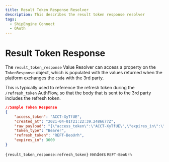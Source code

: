 ```yaml
---
title: Result Token Response Resolver
description: This describes the result token response resolver
tags:
  - ShipEngine Connect
  - OAuth
---
```


# Result Token Response

The `result_token_response` Value Resolver can access a property on the
`TokenResponse` object, which is populated with the values returned when the platform
exchanges the `code` with the 3rd party.

This is typically used to reference the refresh token during the `/refresh_token`
AuthFlow, so that the body that is sent to the 3rd party includes the refresh
token.

```json
//Sample Token Response
{
    "access_token": "ACCT-XyTfUE",
    "created_at": "2021-04-01T21:22:39.2486677Z",
    "raw_payload": "{\"access_token\":\"ACCT-XyTfUE\",\"expires_in\":\"3600\",\"refresh_token\":\"REFT-BeoUrh\",\"id_token\":\"IDT-gNILFf\",\"state\":\"some-state\",\"date_of_creation\":1617312159,\"token_type\":\"Bearer\"}",
    "token_type": "Bearer",
    "refresh_token": "REFT-BeoUrh",
    "expires_in": 3600
}
```

`{result_token_response:refresh_token}` renders `REFT-BeoUrh`

<Pager
  prev="../index.mdx" prevTitle="OAuth Configuration"
/>
